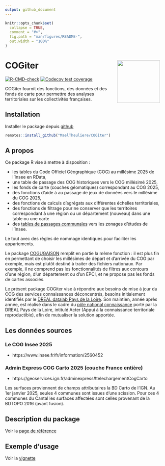 ```yaml
---
output: github_document
---
```


<!-- README.md is generated from README.Rmd. Please edit that file -->

```r
knitr::opts_chunk$set(
  collapse = TRUE,
  comment = "#>",
  fig.path = "man/figures/README-",
  out.width = "100%"
)
```

# COGiter <img src='man/figures/logo.png' align="right" height="139" />

<!-- badges: start -->
[![R-CMD-check](https://github.com/MaelTheuliere/COGiter/workflows/R-CMD-check/badge.svg)](https://github.com/MaelTheuliere/COGiter/actions)
[![Codecov test coverage](https://codecov.io/gh/MaelTheuliere/COGiter/branch/master/graph/badge.svg)](https://codecov.io/gh/MaelTheuliere/COGiter?branch=master)
<!-- badges: end -->

COGiter fournit des fonctions, des données et des fonds de carte pour permettre des analyses territoriales sur les collectivités françaises.

## Installation

Installer le package depuis [github](https://github.com/) 

``` r
remotes::install_github("MaelTheuliere/COGiter")
```

## A propos

Ce package R vise à mettre à disposition :

- les tables du Code Officiel Géographique (COG) au millésime 2025 de l’Insee en RData,
- une table de passage des COG historiques vers le COG millésimé 2025,
- les fonds de carte (couches géomatiques) correspondant au COG 2025,
- des fonctions d'aide à au passage de jeux de données vers le millésime du COG 2025,
- des fonctions de calculs d'agrégats aux différentes échelles territoriales,
- des fonctions de filtrage pour ne conserver que les territoires correspondant à une région ou un département (nouveau) dans une table ou une carte
- des [tables de passages communales](https://maeltheuliere.github.io/COGiter/reference/table_passage_communes_zonages.html) vers les zonages d'études de l'Insee.

Le tout avec des règles de nommage identiques pour faciliter les appariements.

Le package [COGUGAISON](https://github.com/antuki/COGugaison) remplit en partie la même fonction : il est plus fin en permettant de choisir les millésimes de départ et d'arrivée du COG par exemple, mais est plutôt destiné à traiter des fichiers nationaux. Par exemple, il ne comprend pas les fonctionnalités de filtres aux contours d'une région, d'un département ou d'un EPCI, et ne propose pas les fonds de cartes associés.  

Le présent package COGiter vise à répondre aux besoins de mise à jour du COG des services connaissances déconcentrés, besoins initialement identifiés par le [DREAL datalab Pays de la Loire](http://www.pays-de-la-loire.developpement-durable.gouv.fr/dreal-centre-de-service-de-la-donnee-r1957.html).  Son maintien, année après année, est réalisé dans le cadre du [pôle national connaissance](https://greentechinnovation.fr/mission-connaissance/) porté par la DREAL Pays de la Loire, intitulé Acter (Appui à la connaissance territoriale reproductible), afin de mutualiser la solution apportée.



## Les données sources

### Le COG Insee 2025

- https://www.insee.fr/fr/information/2560452

### Admin Express COG Carto 2025 (couche France entière)

- https://geoservices.ign.fr/adminexpress#telechargementCogCarto  

Les surfaces proviennent de champs attributaires la BD Carto de l'IGN. Au 1er janvier 2025, seules 4 communes sont issues d'une scission. Pour ces 4 communes du Cantal les surfaces affectées sont celles provenant de la BDTOPO 2016 (avant fusion).

## Description du package

Voir la [page de référence](https://maeltheuliere.github.io/COGiter/reference/index.html)

## Exemple d'usage

Voir la [vignette](https://maeltheuliere.github.io/COGiter/articles/cogiter.html)


